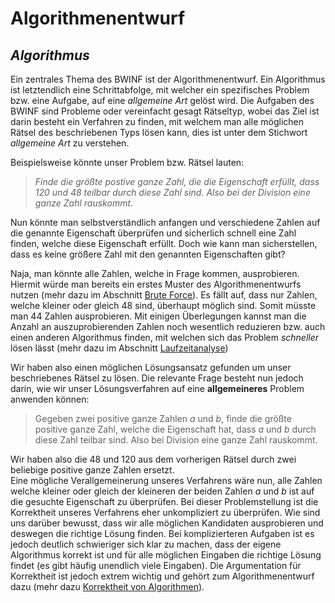 
<IncompletePage />

# Algorithmenentwurf

## *Algorithmus*
Ein zentrales Thema des BWINF ist der Algorithmenentwurf. Ein Algorithmus ist letztendlich eine Schrittabfolge, mit welcher ein spezifisches Problem bzw. eine Aufgabe, auf eine *allgemeine Art* gelöst wird. Die Aufgaben des BWINF sind Probleme oder vereinfacht gesagt Rätseltyp, wobei  das Ziel ist darin besteht ein Verfahren zu finden, mit welchem man alle möglichen Rätsel des beschriebenen Typs lösen kann, dies ist unter dem Stichwort *allgemeine Art* zu verstehen.<br/>

Beispielsweise könnte unser Problem bzw. Rätsel lauten: 

> *Finde die größte postive ganze Zahl, die die Eigenschaft erfüllt, dass $120$ und $48$ teilbar durch diese Zahl sind. Also bei der Division eine ganze Zahl rauskommt*.

Nun könnte man selbstverständlich anfangen und verschiedene Zahlen auf die genannte Eigenschaft überprüfen und sicherlich schnell eine Zahl finden, welche diese Eigenschaft erfüllt. Doch wie kann man sicherstellen, dass es keine größere Zahl mit den genannten Eigenschaften gibt? <br/>

Naja, man könnte alle Zahlen, welche in Frage kommen, ausprobieren. Hiermit würde man bereits ein erstes Muster des Algorithmenentwurfs nutzen (mehr dazu im Abschnitt [Brute Force](./algo/bf)).
Es fällt auf, dass nur Zahlen, welche kleiner oder gleich $48$ sind, überhaupt möglich sind. Somit müsste man $44$ Zahlen ausprobieren. 
<Callout type="info">
  Mit einigen Überlegungen kannst man die Anzahl an auszuprobierenden Zahlen noch wesentlich reduzieren bzw. auch einen anderen Algorithmus finden, mit welchen sich das Problem *schneller* lösen lässt (mehr dazu im Abschnitt [Laufzeitanalyse](./algo/analysis))
</Callout>

Wir haben also einen möglichen Lösungsansatz gefunden um unser beschriebenes Rätsel zu lösen. Die relevante Frage besteht nun jedoch darin, wie wir unser Lösungsverfahren auf eine **allgemeineres** Problem anwenden können: 
> Gegeben zwei positive ganze Zahlen $a$ und $b$, finde die größte positive ganze Zahl, welche die Eigenschaft hat, dass $a$ und $b$ durch diese Zahl teilbar sind. Also bei Division eine ganze Zahl rauskommt. 

Wir haben also die $48$ und $120$ aus dem vorherigen Rätsel durch zwei beliebige positive ganze Zahlen ersetzt.<br/> 
Eine mögliche Verallgemeinerung unseres Verfahrens wäre nun, alle Zahlen welche kleiner oder gleich der kleineren der beiden Zahlen $a$ und $b$ ist auf die gesuchte Eigenschaft zu überprüfen.
Bei dieser Problemstellung ist die Korrektheit unseres Verfahrens eher unkompliziert zu überprüfen. Wie sind uns darüber bewusst, dass wir alle möglichen Kandidaten ausprobieren und deswegen die richtige Lösung finden. Bei komplizierteren Aufgaben ist es jedoch deutlich schwieriger sich klar zu machen, dass der eigene Algorithmus korrekt ist und für alle möglichen Eingaben die richtige Lösung findet (es gibt häufig unendlich viele Eingaben). Die Argumentation für Korrektheit ist jedoch extrem wichtig und gehört zum Algorithmenentwurf dazu (mehr dazu [Korrektheit von Algorithmen](./algo/correctness)).